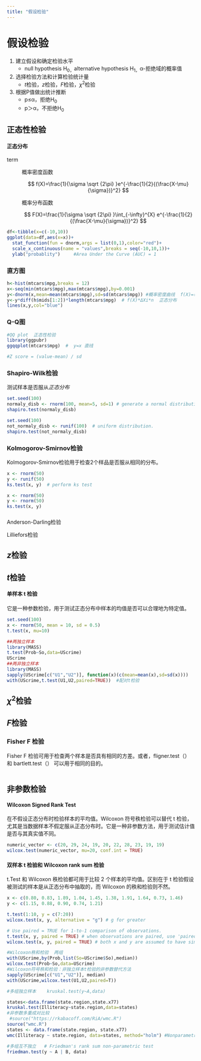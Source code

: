 ```yaml
---
title: "假设检验"
---
```


# 假设检验

1.  建立假设和确定检验水平
    -   null hypothesis H~0，~alternative hypothesis H~1，~α-拒绝域的概率值
2.  选择检验方法和计算检验统计量
    -   $t$检验，$z$检验，$F$检验，$\chi^2$检验
3.  根据P值做出统计推断
    -   p≤α，拒绝H~0~
    -   p＞α，不拒绝H~0~

## 正态性检验

#### 正态分布

term

:   概率密度函数

    $$
    f(X)=\frac{1}{\sigma \sqrt {2\pi} }e^{-\frac{1}{2}{(\frac{X-\mu}{\sigma})}^2}
    $$

    概率分布函数

    $$
    F(X)=\frac{1}{\sigma \sqrt {2\pi} }\int_{-\infty}^{X} e^{-\frac{1}{2}{(\frac{X-\mu}{\sigma})}^2}
    $$

```r
df<-tibble(x=c(-10,10))
ggplot(data=df,aes(x=x))+
  stat_function(fun = dnorm,args = list(0,1),color="red")+
  scale_x_continuous(name = "values",breaks = seq(-10,10,1))+
  ylab("probablity")     #Area Under the Curve (AUC) = 1
```

### 直方图

```r

h<-hist(mtcars$mpg,breaks = 12)
x<-seq(min(mtcars$mpg),max(mtcars$mpg),by=0.001)
y<-dnorm(x,mean=mean(mtcars$mpg),sd=sd(mtcars$mpg)) #概率密度曲线  f(X)=(fi/n)/ΔXi
y<-y*diff(h$mids[1:2])*length(mtcars$mpg)  # f(X)*ΔXi*n  正态分布
lines(x,y,col="blue")
```

### Q-Q图

```r
#QQ plot  正态性检验
library(ggpubr)
ggqqplot(mtcars$mpg)  #  y=x 直线 

#Z score = (value-mean) / sd
```

### Shapiro-Wilk检验

测试样本是否服从*正态分布*

```r
set.seed(100)
normaly_disb <- rnorm(100, mean=5, sd=1) # generate a normal distribution
shapiro.test(normaly_disb)  

set.seed(100)
not_normaly_disb <- runif(100)  # uniform distribution.
shapiro.test(not_normaly_disb)
```

### Kolmogorov-Smirnov检验

Kolmogorov-Smirnov检验用于检查2个样品是否服从相同的分布。

```r
x <- rnorm(50) 
y <- runif(50) 
ks.test(x, y)  # perform ks test

x <- rnorm(50)
y <- rnorm(50)
ks.test(x, y) 
```

### 

Anderson-Darling检验

Lilliefors检验

## $z$检验

## $t$检验

#### **单样本 t 检验**

它是一种参数检验，用于测试正态分布中样本的均值是否可以合理地为特定值。

```r
set.seed(100)
x <- rnorm(50, mean = 10, sd = 0.5)
t.test(x, mu=10) 
```

```r
##两独立样本
library(MASS)
t.test(Prob~So,data=UScrime)
UScrime
##两非独立样本
library(MASS)
sapply(UScrime[c("U1","U2")], function(x)(c(mean=mean(x),sd=sd(x))))
with(UScrime,t.test(U1,U2,paired=TRUE))  #配对t检验
```

## $\chi^2$检验

## $F$检验

### Fisher F 检验

Fisher F 检验可用于检查两个样本是否具有相同的方差。或者，fligner.test（） 和 bartlett.test（） 可以用于相同的目的。

```r

```

## 非参数检验

#### **Wilcoxon Signed Rank Test**

在不假设正态分布时检验样本的平均值。Wilcoxon 符号秩检验可以替代 t 检验，尤其是当数据样本不假定服从正态分布时。它是一种非参数方法，用于测试估计值是否与其真实值不同。

```r
numeric_vector <- c(20, 29, 24, 19, 20, 22, 28, 23, 19, 19)
wilcox.test(numeric_vector, mu=20, conf.int = TRUE)
```

#### 双样本 t 检验和 Wilcoxon rank sum 检验

t.Test 和 Wilcoxon 秩检验都可用于比较 2 个样本的平均值。区别在于 t 检验假设被测试的样本是从正态分布中抽取的，而 Wilcoxon 的秩和检验则不然。

```r
x <- c(0.80, 0.83, 1.89, 1.04, 1.45, 1.38, 1.91, 1.64, 0.73, 1.46)
y <- c(1.15, 0.88, 0.90, 0.74, 1.21)

t.test(1:10, y = c(7:20)) 
wilcox.test(x, y, alternative = "g") # g for greater

# Use paired = TRUE for 1-to-1 comparison of observations.
t.test(x, y, paired = TRUE) # when observations are paired, use 'paired' argument.
wilcox.test(x, y, paired = TRUE) # both x and y are assumed to have similar shapes
```

```r
#Wilcoxon秩和检验  两组
with(UScrime,by(Prob,list(So=UScrime$So),median))
wilcox.test(Prob~So,data=UScrime)
#Wilcoxon符号秩和检验：非独立样本t检验的非参数替代方法
sapply(UScrime[c("U1","U2")], median)
with(UScrime,wilcox.test(U1,U2,paired=T))

#多组独立样本    kruskal.test(y~A,data)

states<-data.frame(state.region,state.x77)
kruskal.test(Illiteracy~state.region,data=states)
#非参数多重成对比较
 #source("https://rkabacoff.com/RiA/wmc.R")
source("wmc.R")
states <- data.frame(state.region, state.x77)
wmc(Illiteracy ~ state.region, data=states, method="holm") #Nonparametric multiple comparisons

#多组互不独立   # Friedman's rank sum non-parametric test 
friedman.test(y ~ A | B, data)
```

